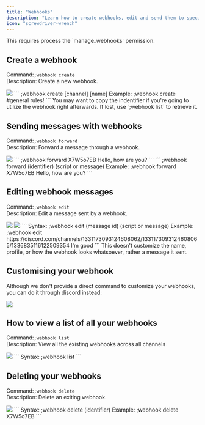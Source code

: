 ```yaml
---
title: "Webhooks"
description: "Learn how to create webhooks, edit and send them to specific channels for creating embeds such as rules with your own customisation utilizing `;webhook`."
icon: "screwdriver-wrench"
---
```


<Note>
    This requires process the `manage_webhooks` permission.
</Note>

## Create a webhook
Command:`;webhook create` <br />
Description: Create a new webhook. <br />

<Tabs>
    <Tab title="Example">
        <img src="/images/webhooks/wc.webp"/>
    </Tab>
    <Tab title="Syntax">
       ```
       ;webhook create [channel] [name]
       Example: ;webhook create #general rules!
       ```
    </Tab>
</Tabs>

<Tip>
    You may want to copy the indentifier if you're going to utilize the webhook right afterwards. If lost, use `;webhook list` to retrieve it.
</Tip>



## Sending messages with webhooks
Command:`;webhook forward` <br />
Description: Forward a message through a webhook. <br />

<Tabs>
    <Tab title="Example">
        <img src="/images/webhooks/wf.png"/>
        ```
        ;webhook forward X7W5o7EB Hello, how are you?
        ```
    </Tab>
    <Tab title="Syntax">
       ```
       ;webhook forward (identifier) (script or message)
       Example: ;webhook forward X7W5o7EB Hello, how are you?
       ```
    </Tab>
</Tabs>



## Editing webhook messages
Command:`;webhook edit` <br />
Description: Edit a message sent by a webhook. <br />

<Tabs>
    <Tab title="Input">
     <img src="/images/webhooks/we.png"/>
    </Tab>
    <Tab title="Output">
        <img src="/images/webhooks/out.png"/>
    </Tab>
    <Tab title="Syntax">
    ```
    Syntax: ;webhook edit (message id) (script or message)
    Example: ;webhook edit https://discord.com/channels/1331173093124608062/1331173093124608065/1336835116122509354 I'm good
    ```
    </Tab>
</Tabs>
<Warning>
    This doesn't customize the name, profile, or how the webhook looks whatsoever, rather a message it sent.
</Warning>

## Customising your webhook
Although we don't provide a direct command to customize your webhooks, you can do it through discord instead:

<Tabs>
    <Tab title="Example">
        <img src="/images/webhooks/sw.png" />
    </Tab>
</Tabs>



## How to view a list of all your webhooks
Command:`;webhook list` <br />
Description: View all the existing webhooks across all channels <br />

<Tabs>
    <Tab title="Example">
            <img src="/images/webhooks/hb.png" />
    </Tab>
    <Tab title="Syntax">
    ```
    Syntax: ;webhook list 
    ```
    </Tab>
</Tabs>

## Deleting your webhooks
Command:`;webhook delete` <br />
Description: Delete an exiting webhook. <br />

<Tabs>
    <Tab title="Example">
            <img src="/images/webhooks/delel.png" />
    </Tab>
    <Tab title="Syntax">
    ```
    Syntax: ;webhook delete (identifier)
    Example: ;webhook delete X7W5o7EB
    ```
    </Tab>
</Tabs>